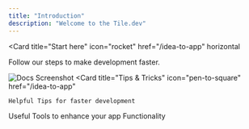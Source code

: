 ```yaml
---
title: "Introduction"
description: "Welcome to the Tile.dev"
---
```



<Card
  title="Start here"
  icon="rocket"
  href="/idea-to-app"
  horizontal
>
  Follow our steps to make development faster.
</Card>



![Docs Screenshot](/images/dashboard.png)
<Columns cols={2}>
  <Card
    title="Tips & Tricks"
    icon="pen-to-square"
    href="/idea-to-app"
  >
    Helpful Tips for faster development
  </Card>
  <Card
    title="Agent Store"
    icon="palette"
    href="/supabase"
  >
    Useful Tools to enhance your app Functionality
  </Card>

</Columns>
